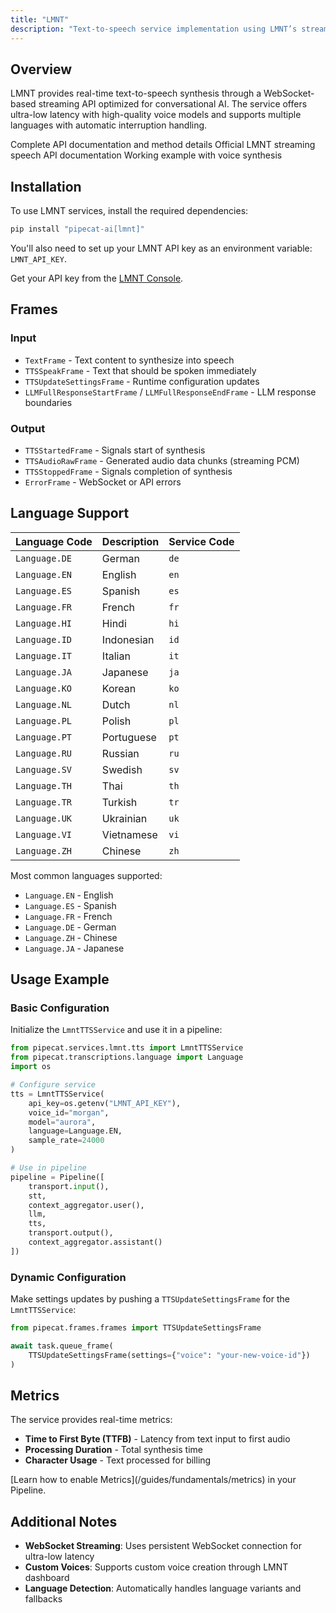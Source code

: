 ```yaml
---
title: "LMNT"
description: "Text-to-speech service implementation using LMNT’s streaming API"
---
```


## Overview

LMNT provides real-time text-to-speech synthesis through a WebSocket-based streaming API optimized for conversational AI. The service offers ultra-low latency with high-quality voice models and supports multiple languages with automatic interruption handling.

<CardGroup cols={3}>
  <Card
    title="API Reference"
    icon="code"
    href="https://reference-server.pipecat.ai/en/latest/api/pipecat.services.lmnt.tts.html"
  >
    Complete API documentation and method details
  </Card>
  <Card
    title="LMNT Speech Docs"
    icon="book"
    href="https://docs.lmnt.com/api-reference/speech/streaming"
  >
    Official LMNT streaming speech API documentation
  </Card>
  <Card
    title="Example Code"
    icon="play"
    href="https://github.com/pipecat-ai/pipecat/blob/main/examples/foundational/07k-interruptible-lmnt.py"
  >
    Working example with voice synthesis
  </Card>
</CardGroup>

## Installation

To use LMNT services, install the required dependencies:

```bash
pip install "pipecat-ai[lmnt]"
```

You'll also need to set up your LMNT API key as an environment variable: `LMNT_API_KEY`.

<Tip>Get your API key from the [LMNT Console](https://app.lmnt.com/).</Tip>

## Frames

### Input

- `TextFrame` - Text content to synthesize into speech
- `TTSSpeakFrame` - Text that should be spoken immediately
- `TTSUpdateSettingsFrame` - Runtime configuration updates
- `LLMFullResponseStartFrame` / `LLMFullResponseEndFrame` - LLM response boundaries

### Output

- `TTSStartedFrame` - Signals start of synthesis
- `TTSAudioRawFrame` - Generated audio data chunks (streaming PCM)
- `TTSStoppedFrame` - Signals completion of synthesis
- `ErrorFrame` - WebSocket or API errors

## Language Support

<Accordion title="View All Supported Languages">

| Language Code | Description | Service Code |
| ------------- | ----------- | ------------ |
| `Language.DE` | German      | `de`         |
| `Language.EN` | English     | `en`         |
| `Language.ES` | Spanish     | `es`         |
| `Language.FR` | French      | `fr`         |
| `Language.HI` | Hindi       | `hi`         |
| `Language.ID` | Indonesian  | `id`         |
| `Language.IT` | Italian     | `it`         |
| `Language.JA` | Japanese    | `ja`         |
| `Language.KO` | Korean      | `ko`         |
| `Language.NL` | Dutch       | `nl`         |
| `Language.PL` | Polish      | `pl`         |
| `Language.PT` | Portuguese  | `pt`         |
| `Language.RU` | Russian     | `ru`         |
| `Language.SV` | Swedish     | `sv`         |
| `Language.TH` | Thai        | `th`         |
| `Language.TR` | Turkish     | `tr`         |
| `Language.UK` | Ukrainian   | `uk`         |
| `Language.VI` | Vietnamese  | `vi`         |
| `Language.ZH` | Chinese     | `zh`         |

</Accordion>

Most common languages supported:

- `Language.EN` - English
- `Language.ES` - Spanish
- `Language.FR` - French
- `Language.DE` - German
- `Language.ZH` - Chinese
- `Language.JA` - Japanese

## Usage Example

### Basic Configuration

Initialize the `LmntTTSService` and use it in a pipeline:

```python
from pipecat.services.lmnt.tts import LmntTTSService
from pipecat.transcriptions.language import Language
import os

# Configure service
tts = LmntTTSService(
    api_key=os.getenv("LMNT_API_KEY"),
    voice_id="morgan",
    model="aurora",
    language=Language.EN,
    sample_rate=24000
)

# Use in pipeline
pipeline = Pipeline([
    transport.input(),
    stt,
    context_aggregator.user(),
    llm,
    tts,
    transport.output(),
    context_aggregator.assistant()
])
```

### Dynamic Configuration

Make settings updates by pushing a `TTSUpdateSettingsFrame` for the `LmntTTSService`:

```python
from pipecat.frames.frames import TTSUpdateSettingsFrame

await task.queue_frame(
    TTSUpdateSettingsFrame(settings={"voice": "your-new-voice-id"})
)
```

## Metrics

The service provides real-time metrics:

- **Time to First Byte (TTFB)** - Latency from text input to first audio
- **Processing Duration** - Total synthesis time
- **Character Usage** - Text processed for billing

<Info>
  [Learn how to enable Metrics](/guides/fundamentals/metrics) in your Pipeline.
</Info>

## Additional Notes

- **WebSocket Streaming**: Uses persistent WebSocket connection for ultra-low latency
- **Custom Voices**: Supports custom voice creation through LMNT dashboard
- **Language Detection**: Automatically handles language variants and fallbacks
